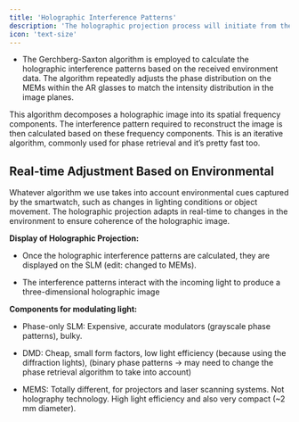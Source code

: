 ```yaml
---
title: 'Holographic Interference Patterns'
description: 'The holographic projection process will initiate from the wacth.'
icon: 'text-size'
---
```



- The Gerchberg-Saxton algorithm is employed to calculate the holographic interference patterns based on the received environment data. The algorithm repeatedly adjusts the phase distribution on the MEMs within the AR glasses to match the intensity distribution in the image planes.

<CardGroup cols={2}>
  <Card
    title="Fourier Transform Algorithms"
    icon="palette"
    href="https://mintlify.com/docs/settings/global"
  >
    This algorithm decomposes a holographic image into its spatial frequency components. The interference pattern required to reconstruct the image is then calculated based on these frequency components.
  </Card>
  <Card
    title=" Gerchberg-Saxton Algorithm"
    icon="code"
    href="https://mintlify.com/docs/api-playground/openapi"
  >
    This is an iterative algorithm, commonly used for phase retrieval and it’s pretty fast too.
  </Card>
</CardGroup>

## Real-time Adjustment Based on Environmental 

Whatever algorithm we use takes into account environmental cues captured by the smartwatch, such as changes in lighting conditions or object movement. The holographic projection adapts in real-time to changes in the environment to ensure coherence of the holographic image.

**Display of Holographic Projection:**

- Once the holographic interference patterns are calculated, they are displayed on the SLM (edit: changed to MEMs).

- The interference patterns interact with the incoming light to produce a three-dimensional holographic image

**Components for modulating light:**

- Phase-only SLM: Expensive, accurate modulators (grayscale phase patterns), bulky.

- DMD: Cheap, small form factors, low light efficiency (because using the diffraction lights), (binary phase patterns → may need to change the phase retrieval algorithm to take into account) 

- MEMS: Totally different, for projectors and laser scanning systems.  Not holography technology. High light efficiency and also very compact (~2 mm diameter).
